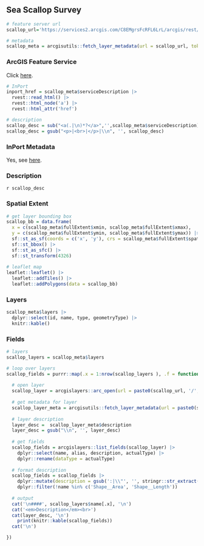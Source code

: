 ## Sea Scallop Survey

```r
# feature server url
scallop_url='https://services2.arcgis.com/C8EMgrsFcRFL6LrL/arcgis/rest/services/Sea_Scallop_Survey/FeatureServer'

# metadata
scallop_meta = arcgisutils::fetch_layer_metadata(url = scallop_url, token = token)
```

### ArcGIS Feature Service

Click [here](`r scallop_url`).

```r
# InPort
inport_href = scallop_meta$serviceDescription |>
  rvest::read_html() |>
  rvest::html_node('a') |>
  rvest::html_attr('href')

# description
scallop_desc = sub("<a(.|\n)*?</a>",'',scallop_meta$serviceDescription)
scallop_desc = gsub("<p>|<br>|</p>|\\n", '', scallop_desc)
```

### InPort Metadata

Yes, see [here](`r inport_href`).

### Description

`r scallop_desc`

### Spatial Extent

```r
# get layer bounding box
scallop_bb = data.frame(
  x = c(scallop_meta$fullExtent$xmin, scallop_meta$fullExtent$xmax), 
  y = c(scallop_meta$fullExtent$ymin, scallop_meta$fullExtent$ymax)) |>
  sf::st_as_sf(coords = c('x', 'y'), crs = scallop_meta$fullExtent$spatialReference$latestWkid) |>
  sf::st_bbox() |>
  sf::st_as_sfc() |>
  sf::st_transform(4326)
  
# leaflet map
leaflet::leaflet() |>
  leaflet::addTiles() |>
  leaflet::addPolygons(data = scallop_bb)
```

### Layers

```r
scallop_meta$layers |>
  dplyr::select(id, name, type, geometryType) |>
  knitr::kable()
```

### Fields

```r
# layers 
scallop_layers = scallop_meta$layers

# loop over layers
scallop_fields = purrr::map(.x = 1:nrow(scallop_layers ), .f = function(.x) {
  
  # open layer
  scallop_layer = arcgislayers::arc_open(url = paste0(scallop_url, '/', scallop_layers$id[.x]), token = token)
  
  # get metadata for layer
  scallop_layer_meta = arcgisutils::fetch_layer_metadata(url = paste0(scallop_url, '/', scallop_layers$id[.x]), token = token)
  
  # layer description
  layer_desc =  scallop_layer_meta$description
  layer_desc = gsub("\\n", '', layer_desc)
  
  # get fields
  scallop_fields = arcgislayers::list_fields(scallop_layer) |>
    dplyr::select(name, alias, description, actualType) |>
    dplyr::rename(dataType = actualType)
  
  # format description
  scallop_fields = scallop_fields |>
    dplyr::mutate(description = gsub(':|\\"', '', stringr::str_extract(description, ':\\s*([^,]+)'))) |>
    dplyr::filter(!name %in% c('Shape__Area', 'Shape__Length'))
  
  # output
  cat('\n####', scallop_layers$name[.x], '\n')
  cat('<em>Description</em><br>')
  cat(layer_desc, '\n')
    print(knitr::kable(scallop_fields))
  cat('\n')

})

```
